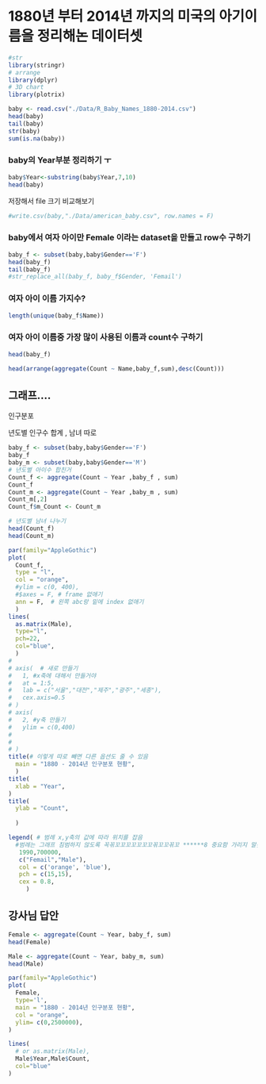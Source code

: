 # 1880년 부터 2014년 까지의 미국의 아기이름을 정리해논 데이터셋

```r

#str
library(stringr)
# arrange
library(dplyr)
# 3D chart
library(plotrix)
```

```r
baby <- read.csv("./Data/R_Baby_Names_1880-2014.csv")
head(baby)
tail(baby)
str(baby)
sum(is.na(baby))
```

### baby의 Year부분 정리하기 ㅜ

```r
baby$Year<-substring(baby$Year,7,10)
head(baby)
```

저장해서 file 크기 비교해보기

```r
#write.csv(baby,"./Data/american_baby.csv", row.names = F)
```

### baby에서 여자 아이만 Female 이라는 dataset을 만들고 row수 구하기

```r
baby_f <- subset(baby,baby$Gender=='F')
head(baby_f)
tail(baby_f)
#str_replace_all(baby_f, baby_f$Gender, 'Femail')
```

### 여자 아이 이름 가지수?

```r
length(unique(baby_f$Name))
```

### 여자 아이 이름중 가장 많이 사용된 이름과 count수 구하기

```r
head(baby_f)

head(arrange(aggregate(Count ~ Name,baby_f,sum),desc(Count)))
```

## 그래프....

인구분포

년도별 인구수 합계 , 남녀 따로

```r
baby_f <- subset(baby,baby$Gender=='F')
baby_f
baby_m <- subset(baby,baby$Gender=='M')
# 년도별 아이수 합친거 
Count_f <- aggregate(Count ~ Year ,baby_f , sum)
Count_f
Count_m <- aggregate(Count ~ Year ,baby_m , sum)
Count_m[,2]
Count_f$m_Count <- Count_m 

# 년도별 남녀 나누기 
head(Count_f)
head(Count_m)
```

```r
par(family="AppleGothic")
plot(
  Count_f,
  type = "l",
  col = "orange",
  #ylim = c(0, 400),
  #$axes = F, # frame 없애기 
  ann = F,  # 왼쪽 abc랑 밑에 index 없애기 
  )
lines(
  as.matrix(Male),
  type="l",
  pch=22,
  col="blue",
  )
# 
# axis(  # 새로 만들기
#   1, #x축에 대해서 만들거야
#   at = 1:5,
#   lab = c("서울","대전","제주","광주","세종"),
#   cex.axis=0.5
# )
# axis(
#   2, #y축 만들기 
#   ylim = c(0,400)
#   
#   
# )
title(# 이렇게 따로 빼면 다른 옵션도 줄 수 있음
  main = "1880 - 2014년 인구분포 현황",
  )
title(
  xlab = "Year",
)
title(
  ylab = "Count",
  
  )

legend( # 범례 x,y축의 값에 따라 위치를 잡음
  #범례는 그래프 침범하지 않도록 꼭꼮꼬꼬꼬꼬꼬꼬꼬꼮꼬꼬꼮꼬 ******8 중요함 가리지 말것
   1990,700000,
   c("Femail","Male"),
   col = c('orange', 'blue'),
   pch = c(15,15),
   cex = 0.8,
     )
```

## 강사님 답안

```r
Female <- aggregate(Count ~ Year, baby_f, sum)
head(Female)
```

```r
Male <- aggregate(Count ~ Year, baby_m, sum)
head(Male)
```

```r
par(family="AppleGothic")
plot(
  Female,
  type='l',
  main = "1880 - 2014년 인구분포 현황",
  col = "orange",
  ylim= c(0,2500000),
)

lines(
  # or as.matrix(Male),
  Male$Year,Male$Count,
  col="blue"
)




```
